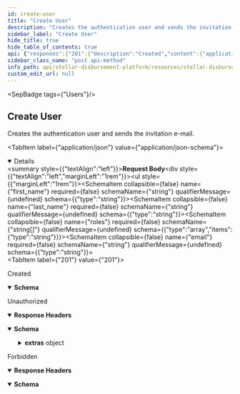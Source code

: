```yaml
---
id: create-user
title: "Create User"
description: "Creates the authentication user and sends the invitation e-mail."
sidebar_label: "Create User"
hide_title: true
hide_table_of_contents: true
api: {"responses":{"201":{"description":"Created","content":{"application/json":{"schema":{"type":"object","properties":{"id":{"type":"string"},"first_name":{"type":"string"},"last_name":{"type":"string"},"email":{"type":"string"},"roles":{"type":"array","items":{"type":"string"}},"is_active":{"type":"boolean"}},"required":["id","first_name","last_name","email","roles","is_active"],"example":[{"id":"7a4c6555-1f73-49b3-a211-f95bd2b8ec90","first_name":"John","last_name":"Doe","email":"email@email.com","roles":["developer"],"is_active":true},{"id":"5f4df1dd-c84f-482a-84ad-541ffd46e75a","first_name":"Jane","last_name":"Doe","email":"email@email.com","roles":["financial_controller"],"is_active":false}]}}}},"401":{"description":"Unauthorized","headers":{},"content":{"application/json":{"schema":{"type":"object","properties":{"error":{"type":"string"},"extras":{"type":"object","properties":{"status":{"type":"number"},"message":{"type":"string"}}}},"example":{"error":"Not authorized","extras":{"status":401,"message":"Not authorized"}}},"examples":{"response":{"value":{"error":"Not authorized","extras":{"status":401,"message":"Not authorized"}}}}}}},"403":{"description":"Forbidden","headers":{},"content":{"application/json":{"schema":{"type":"object","properties":{"error":{"type":"string"}},"example":{"error":"Forbidden"}},"examples":{"response":{"value":{"error":"Forbidden"}}}}}}},"operationId":"Create User","description":"Creates the authentication user and sends the invitation e-mail.","tags":["Users"],"requestBody":{"content":{"application/json":{"schema":{"type":"object","properties":{"first_name":{"type":"string"},"last_name":{"type":"string"},"roles":{"type":"array","items":{"type":"string"}},"email":{"type":"string"}},"example":{"first_name":"John","last_name":"Doe","roles":["business"],"email":"email@email.com"}}}}},"security":[{"BearerAuth":[]}],"method":"post","path":"/users","securitySchemes":{"BearerAuth":{"type":"apiKey","name":"Authorization","in":"header","description":"JWT used for authorization"}},"jsonRequestBodyExample":{"first_name":"John","last_name":"Doe","roles":["business"],"email":"email@email.com"},"info":{"title":"Stellar Disbursement Platform API","version":"","description":""},"postman":{"name":"Create User","description":{"content":"Creates the authentication user and sends the invitation e-mail.","type":"text/plain"},"url":{"path":["users"],"host":["{{baseUrl}}"],"query":[],"variable":[]},"header":[{"key":"Content-Type","value":"application/json"},{"key":"Accept","value":"application/json"}],"method":"POST","body":{"mode":"raw","raw":"\"\"","options":{"raw":{"language":"json"}}},"auth":{"type":"apikey","apikey":[{"type":"any","value":"Authorization","key":"key"},{"type":"any","value":"<API Key>","key":"value"},{"type":"any","value":"header","key":"in"}]}}}
sidebar_class_name: "post api-method"
info_path: api/stellar-disbursement-platform/resources/stellar-disbursement-platform-api
custom_edit_url: null
---
```



<SepBadge tags={"Users"}/>


## Create User



Creates the authentication user and sends the invitation e-mail.

<MimeTabs><TabItem label={"application/json"} value={"application/json-schema"}><details style={{}} data-collapsed={false} open={true}><summary style={{"textAlign":"left"}}><strong>Request Body</strong></summary><div style={{"textAlign":"left","marginLeft":"1rem"}}></div><ul style={{"marginLeft":"1rem"}}><SchemaItem collapsible={false} name={"first_name"} required={false} schemaName={"string"} qualifierMessage={undefined} schema={{"type":"string"}}></SchemaItem><SchemaItem collapsible={false} name={"last_name"} required={false} schemaName={"string"} qualifierMessage={undefined} schema={{"type":"string"}}></SchemaItem><SchemaItem collapsible={false} name={"roles"} required={false} schemaName={"string[]"} qualifierMessage={undefined} schema={{"type":"array","items":{"type":"string"}}}></SchemaItem><SchemaItem collapsible={false} name={"email"} required={false} schemaName={"string"} qualifierMessage={undefined} schema={{"type":"string"}}></SchemaItem></ul></details></TabItem></MimeTabs><div><ApiTabs><TabItem label={"201"} value={"201"}><div>

Created

</div><div><MimeTabs schemaType={"response"}><TabItem label={"application/json"} value={"application/json"}><SchemaTabs><TabItem label={"Schema"} value={"Schema"}><details style={{}} data-collapsed={false} open={true}><summary style={{"textAlign":"left"}}><strong>Schema</strong></summary><div style={{"textAlign":"left","marginLeft":"1rem"}}></div><ul style={{"marginLeft":"1rem"}}><SchemaItem collapsible={false} name={"id"} required={true} schemaName={"string"} qualifierMessage={undefined} schema={{"type":"string"}}></SchemaItem><SchemaItem collapsible={false} name={"first_name"} required={true} schemaName={"string"} qualifierMessage={undefined} schema={{"type":"string"}}></SchemaItem><SchemaItem collapsible={false} name={"last_name"} required={true} schemaName={"string"} qualifierMessage={undefined} schema={{"type":"string"}}></SchemaItem><SchemaItem collapsible={false} name={"email"} required={true} schemaName={"string"} qualifierMessage={undefined} schema={{"type":"string"}}></SchemaItem><SchemaItem collapsible={false} name={"roles"} required={true} schemaName={"string[]"} qualifierMessage={undefined} schema={{"type":"array","items":{"type":"string"}}}></SchemaItem><SchemaItem collapsible={false} name={"is_active"} required={true} schemaName={"boolean"} qualifierMessage={undefined} schema={{"type":"boolean"}}></SchemaItem></ul></details></TabItem><TabItem label={"Example (from schema)"} value={"Example (from schema)"}><ResponseSamples responseExample={"[\n  {\n    \"id\": \"7a4c6555-1f73-49b3-a211-f95bd2b8ec90\",\n    \"first_name\": \"John\",\n    \"last_name\": \"Doe\",\n    \"email\": \"email@email.com\",\n    \"roles\": [\n      \"developer\"\n    ],\n    \"is_active\": true\n  },\n  {\n    \"id\": \"5f4df1dd-c84f-482a-84ad-541ffd46e75a\",\n    \"first_name\": \"Jane\",\n    \"last_name\": \"Doe\",\n    \"email\": \"email@email.com\",\n    \"roles\": [\n      \"financial_controller\"\n    ],\n    \"is_active\": false\n  }\n]"} language={"json"}></ResponseSamples></TabItem></SchemaTabs></TabItem></MimeTabs></div></TabItem><TabItem label={"401"} value={"401"}><div>

Unauthorized

</div><details style={{"textAlign":"left","marginBottom":"1rem"}} data-collaposed={true} open={false}><summary style={{}}><strong>Response Headers</strong></summary><ul style={{"marginLeft":"1rem"}}></ul></details><div><MimeTabs schemaType={"response"}><TabItem label={"application/json"} value={"application/json"}><SchemaTabs><TabItem label={"Schema"} value={"Schema"}><details style={{}} data-collapsed={false} open={true}><summary style={{"textAlign":"left"}}><strong>Schema</strong></summary><div style={{"textAlign":"left","marginLeft":"1rem"}}></div><ul style={{"marginLeft":"1rem"}}><SchemaItem collapsible={false} name={"error"} required={false} schemaName={"string"} qualifierMessage={undefined} schema={{"type":"string"}}></SchemaItem><SchemaItem collapsible={true} className={"schemaItem"}><details style={{}}><summary style={{}}><strong>extras</strong><span style={{"opacity":"0.6"}}> object</span></summary><div style={{"marginLeft":"1rem"}}><SchemaItem collapsible={false} name={"status"} required={false} schemaName={"number"} qualifierMessage={undefined} schema={{"type":"number"}}></SchemaItem><SchemaItem collapsible={false} name={"message"} required={false} schemaName={"string"} qualifierMessage={undefined} schema={{"type":"string"}}></SchemaItem></div></details></SchemaItem></ul></details></TabItem><TabItem label={"Example (from schema)"} value={"Example (from schema)"}><ResponseSamples responseExample={"{\n  \"error\": \"Not authorized\",\n  \"extras\": {\n    \"status\": 401,\n    \"message\": \"Not authorized\"\n  }\n}"} language={"json"}></ResponseSamples></TabItem><TabItem label={"response"} value={"response"}><ResponseSamples responseExample={"{\n  \"error\": \"Not authorized\",\n  \"extras\": {\n    \"status\": 401,\n    \"message\": \"Not authorized\"\n  }\n}"} language={"json"}></ResponseSamples></TabItem></SchemaTabs></TabItem></MimeTabs></div></TabItem><TabItem label={"403"} value={"403"}><div>

Forbidden

</div><details style={{"textAlign":"left","marginBottom":"1rem"}} data-collaposed={true} open={false}><summary style={{}}><strong>Response Headers</strong></summary><ul style={{"marginLeft":"1rem"}}></ul></details><div><MimeTabs schemaType={"response"}><TabItem label={"application/json"} value={"application/json"}><SchemaTabs><TabItem label={"Schema"} value={"Schema"}><details style={{}} data-collapsed={false} open={true}><summary style={{"textAlign":"left"}}><strong>Schema</strong></summary><div style={{"textAlign":"left","marginLeft":"1rem"}}></div><ul style={{"marginLeft":"1rem"}}><SchemaItem collapsible={false} name={"error"} required={false} schemaName={"string"} qualifierMessage={undefined} schema={{"type":"string"}}></SchemaItem></ul></details></TabItem><TabItem label={"Example (from schema)"} value={"Example (from schema)"}><ResponseSamples responseExample={"{\n  \"error\": \"Forbidden\"\n}"} language={"json"}></ResponseSamples></TabItem><TabItem label={"response"} value={"response"}><ResponseSamples responseExample={"{\n  \"error\": \"Forbidden\"\n}"} language={"json"}></ResponseSamples></TabItem></SchemaTabs></TabItem></MimeTabs></div></TabItem></ApiTabs></div>
